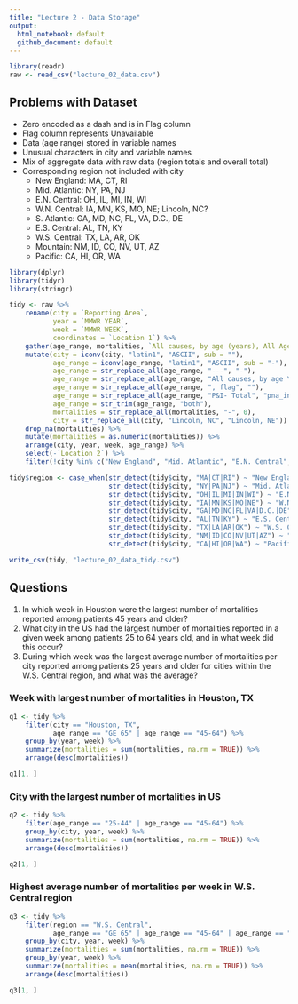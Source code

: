```yaml
---
title: "Lecture 2 - Data Storage"
output:
  html_notebook: default
  github_document: default
---
```


```r
library(readr)
raw <- read_csv("lecture_02_data.csv")
```

## Problems with Dataset

* Zero encoded as a dash and is in Flag column
* Flag column represents Unavailable
* Data (age range) stored in variable names
* Unusual characters in city and variable names
* Mix of aggregate data with raw data (region totals and overall total)
* Corresponding region not included with city
    - New England: MA, CT, RI
    - Mid. Atlantic: NY, PA, NJ
    - E.N. Central: OH, IL, MI, IN, WI
    - W.N. Central: IA, MN, KS, MO, NE; Lincoln, NC?
    - S. Atlantic: GA, MD, NC, FL, VA, D.C., DE
    - E.S. Central: AL, TN, KY
    - W.S. Central: TX, LA, AR, OK
    - Mountain: NM, ID, CO, NV, UT, AZ
    - Pacific: CA, HI, OR, WA

```r
library(dplyr)
library(tidyr)
library(stringr)

tidy <- raw %>%
    rename(city = `Reporting Area`, 
           year = `MMWR YEAR`, 
           week = `MMWR WEEK`, 
           coordinates = `Location 1`) %>%
    gather(age_range, mortalities, `All causes, by age (years), All Ages`:`P&I† Total, flag`) %>%
    mutate(city = iconv(city, "latin1", "ASCII", sub = ""),
           age_range = iconv(age_range, "latin1", "ASCII", sub = "-"),
           age_range = str_replace_all(age_range, "---", "-"),
           age_range = str_replace_all(age_range, "All causes, by age \\(years\\),", ""),
           age_range = str_replace_all(age_range, ", flag", ""),
           age_range = str_replace_all(age_range, "P&I- Total", "pna_inf"),
           age_range = str_trim(age_range, "both"),
           mortalities = str_replace_all(mortalities, "-", 0),
           city = str_replace_all(city, "Lincoln, NC", "Lincoln, NE")) %>%
    drop_na(mortalities) %>%
    mutate(mortalities = as.numeric(mortalities)) %>%
    arrange(city, year, week, age_range) %>%
    select(-`Location 2`) %>%
    filter(!city %in% c("New England", "Mid. Atlantic", "E.N. Central", "W.N Central", "S. Atlantic", "E.S. Central", "W.S. Central", "Mountain", "Pacific", "Total"))

tidy$region <- case_when(str_detect(tidy$city, "MA|CT|RI") ~ "New England",
                         str_detect(tidy$city, "NY|PA|NJ") ~ "Mid. Atlantic",
                         str_detect(tidy$city, "OH|IL|MI|IN|WI") ~ "E.N. Central",
                         str_detect(tidy$city, "IA|MN|KS|MO|NE") ~ "W.N. Central",
                         str_detect(tidy$city, "GA|MD|NC|FL|VA|D.C.|DE") ~ "S. Atlantic",
                         str_detect(tidy$city, "AL|TN|KY") ~ "E.S. Central",
                         str_detect(tidy$city, "TX|LA|AR|OK") ~ "W.S. Central",
                         str_detect(tidy$city, "NM|ID|CO|NV|UT|AZ") ~ "Mountain",
                         str_detect(tidy$city, "CA|HI|OR|WA") ~ "Pacific")    

write_csv(tidy, "lecture_02_data_tidy.csv")
```

## Questions 

1. In which week in Houston were the largest number of mortalities reported among patients 45 years and older?
1. What city in the US had the largest number of mortalities reported in a given week among patients 25 to 64 years old, and in what week did this occur?
1. During which week was the largest average number of mortalities per city reported among patients 25 years and older for cities within the W.S. Central region, and what was the average?

### Week with largest number of mortalities in Houston, TX

```r
q1 <- tidy %>%
    filter(city == "Houston, TX",
           age_range == "GE 65" | age_range == "45-64") %>%
    group_by(year, week) %>%
    summarize(mortalities = sum(mortalities, na.rm = TRUE)) %>%
    arrange(desc(mortalities))
```

```r
q1[1, ]
```

### City with the largest number of mortalities in US

```r
q2 <- tidy %>%
    filter(age_range == "25-44" | age_range == "45-64") %>%
    group_by(city, year, week) %>%
    summarize(mortalities = sum(mortalities, na.rm = TRUE)) %>%
    arrange(desc(mortalities))
```

```r
q2[1, ]
```

### Highest average number of mortalities per week in W.S. Central region

```r
q3 <- tidy %>%
    filter(region == "W.S. Central",
           age_range == "GE 65" | age_range == "45-64" | age_range == "25-44") %>%
    group_by(city, year, week) %>%
    summarize(mortalities = sum(mortalities, na.rm = TRUE)) %>%
    group_by(year, week) %>%
    summarize(mortalities = mean(mortalities, na.rm = TRUE)) %>%
    arrange(desc(mortalities))
```

```r
q3[1, ]
```

